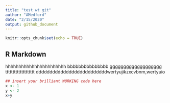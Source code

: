 ```yaml
---
title: "test wt git"
author: "AMedford"
date: "2/15/2020"
output: github_document
---
```


```r
knitr::opts_chunk$set(echo = TRUE)
```

## R Markdown

hhhhhhhhhhhhhhhhhhhhhhh bbbbbbbbbbbbbbb ggggggggggggggggggg tttttttttttttttttttt  ddddddddddddddddddddddddddwertyujikzxcvbnm,wertyuio

```r
## insert your brilliant WORKING code here
x <- 1
y <- 2
x+y
```